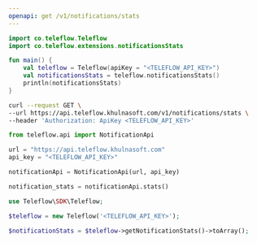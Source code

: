 ```yaml
---
openapi: get /v1/notifications/stats
---
```


<Snippet file="apikey-warning.mdx" />

<RequestExample>

```kotlin Kotlin
import co.teleflow.Teleflow
import co.teleflow.extensions.notificationsStats

fun main() {
    val teleflow = Teleflow(apiKey = "<TELEFLOW_API_KEY>")
    val notificationsStats = teleflow.notificationsStats()
    println(notificationsStats)
}
```

```bash cURL
curl --request GET \
--url https://api.teleflow.khulnasoft.com/v1/notifications/stats \
--header 'Authorization: ApiKey <TELEFLOW_API_KEY>'
```

```python Python
from teleflow.api import NotificationApi

url = "https://api.teleflow.khulnasoft.com"
api_key = "<TELEFLOW_API_KEY>"

notificationApi = NotificationApi(url, api_key)

notification_stats = notificationApi.stats()
```

```php PHP
use Teleflow\SDK\Teleflow;

$teleflow = new Teleflow('<TELEFLOW_API_KEY>');

$notificationStats = $teleflow->getNotificationStats()->toArray();
```

</RequestExample>